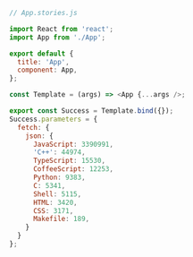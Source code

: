 ```js
// App.stories.js

import React from 'react';
import App from './App';

export default {
  title: 'App',
  component: App,
};

const Template = (args) => <App {...args />;

export const Success = Template.bind({});
Success.parameters = {
  fetch: {
    json: {
      JavaScript: 3390991,
      'C++': 44974,
      TypeScript: 15530,
      CoffeeScript: 12253,
      Python: 9383,
      C: 5341,
      Shell: 5115,
      HTML: 3420,
      CSS: 3171,
      Makefile: 189,
    }
  }
};
```
